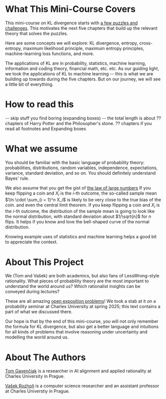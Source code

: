 # What This Mini-Course Covers <a id="what-this-course-covers"></a>

This mini-course on KL divergence starts with [a few puzzles and challenges](00-introduction). This motivates the next five chapters that build up the relevant theory that solves the puzzles. 

Here are some concepts we will explore: KL divergence, entropy, cross-entropy, maximum likelihood principle, maximum entropy principles, machine-learning loss functions, and more.

The applications of KL are in probability, statistics, machine learning, information and coding theory, financial math, etc. etc. As our guiding light, we took the applications of KL to machine learning -- this is what we are building up towards during the five chapters. But on our journey, we will see a little bit of everything.

# How to read this

-- skip stuff you find boring (expanding boxes)
--  the total length is about ?? chapters of Harry Potter and the Philosopher's stone. ?? chapters if you read all footnotes and Expanding boxes

# What we assume <a id="what-we-assume"></a>

You should be familiar with the basic language of probability theory: probabilities, distributions, random variables, independence, expectations, variance, standard deviation, and so on. You should definitely understand Bayes' rule. 

We also assume that you get the gist of [the law of large numbers](https://en.wikipedia.org/wiki/Law_of_large_numbers) <Footnote>If you keep flipping a coin and $X_i$ is the $i$-th outcome, the so-called sample mean $1/n \cdot \sum_{i = 1}^n X_i$ is likely to be very close to the true bias of the coin. </Footnote> and even the central limit theorem. <Footnote>If you keep flipping a coin and $X_i$ is the $i$-th outcome, the distribution of the sample mean is going to look like the normal distribution, with standard deviation about $1/\sqrt{n}$ for $n$ flips. </Footnote> It helps if you know and love the bell-shaped curve of the normal distribution. 

Knowing example uses of statistics and machine learning helps a good bit to appreciate the context.


# About This Project

We (Tom and Vašek) are both academics, but also fans of LessWrong-style rationality. What pieces of probability theory are the most important to understand the world around us? Which rationalist insights can be conveyed during lectures? 

These are all amazing [open exposition problems](https://mathoverflow.net/questions/281852/important-open-exposition-problems)! We took a stab at it on a probability seminar at Charles University at spring 2025; this text contains a part of what we discussed there. 

Our hope is that by the end of this mini-course, you will not only remember the formula for  KL divergence, but also get a better language and intuitions for all kinds of problems that involve reasoning under uncertainty and modelling the world around us. 

# About The Authors

[Tom Gavenčiak](https://gavento.cz/) is a researcher in AI alignment and applied rationality at Charles University in Prague.

[Vašek Rozhoň](https://vaclavrozhon.github.io/) is a computer science researcher and an assistant professor at Charles Universtiy in Prague.
